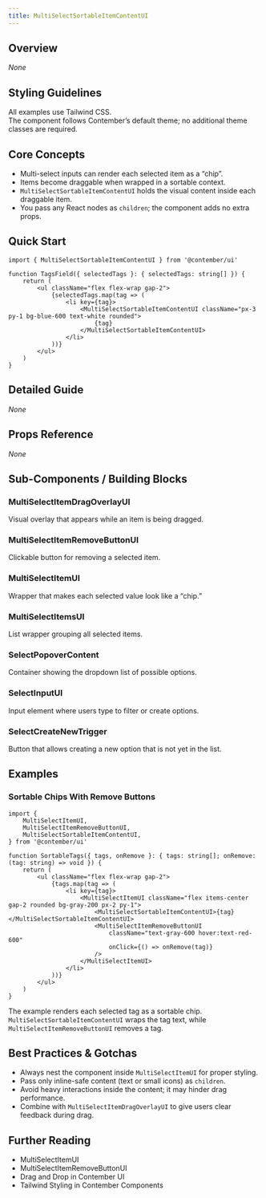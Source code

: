 ```yaml
---
title: MultiSelectSortableItemContentUI
---
```


<!-- Edited by human: false -->
<!-- Examples count: 4 -->
<!-- Source examples: 0 -->
<!-- Playground examples: 0 -->
<!-- External examples: 4 -->
<!-- Import examples: 4 -->

## Overview
_None_

## Styling Guidelines
All examples use Tailwind CSS.  
The component follows Contember’s default theme; no additional theme classes are required.

## Core Concepts
- Multi-select inputs can render each selected item as a “chip”.
- Items become draggable when wrapped in a sortable context.
- `MultiSelectSortableItemContentUI` holds the visual content inside each draggable item.
- You pass any React nodes as `children`; the component adds no extra props.

## Quick Start
```tsx
import { MultiSelectSortableItemContentUI } from '@contember/ui'

function TagsField({ selectedTags }: { selectedTags: string[] }) {
	return (
		<ul className="flex flex-wrap gap-2">
			{selectedTags.map(tag => (
				<li key={tag}>
					<MultiSelectSortableItemContentUI className="px-3 py-1 bg-blue-600 text-white rounded">
						{tag}
					</MultiSelectSortableItemContentUI>
				</li>
			))}
		</ul>
	)
}
```

## Detailed Guide
_None_

## Props Reference
_None_

## Sub-Components / Building Blocks
### MultiSelectItemDragOverlayUI
Visual overlay that appears while an item is being dragged.

### MultiSelectItemRemoveButtonUI
Clickable button for removing a selected item.

### MultiSelectItemUI
Wrapper that makes each selected value look like a “chip.”

### MultiSelectItemsUI
List wrapper grouping all selected items.

### SelectPopoverContent
Container showing the dropdown list of possible options.

### SelectInputUI
Input element where users type to filter or create options.

### SelectCreateNewTrigger
Button that allows creating a new option that is not yet in the list.

## Examples
### Sortable Chips With Remove Buttons
```tsx
import {
	MultiSelectItemUI,
	MultiSelectItemRemoveButtonUI,
	MultiSelectSortableItemContentUI,
} from '@contember/ui'

function SortableTags({ tags, onRemove }: { tags: string[]; onRemove: (tag: string) => void }) {
	return (
		<ul className="flex flex-wrap gap-2">
			{tags.map(tag => (
				<li key={tag}>
					<MultiSelectItemUI className="flex items-center gap-2 rounded bg-gray-200 px-2 py-1">
						<MultiSelectSortableItemContentUI>{tag}</MultiSelectSortableItemContentUI>
						<MultiSelectItemRemoveButtonUI
							className="text-gray-600 hover:text-red-600"
							onClick={() => onRemove(tag)}
						/>
					</MultiSelectItemUI>
				</li>
			))}
		</ul>
	)
}
```
The example renders each selected tag as a sortable chip.  
`MultiSelectSortableItemContentUI` wraps the tag text, while `MultiSelectItemRemoveButtonUI` removes a tag.

## Best Practices & Gotchas
- Always nest the component inside `MultiSelectItemUI` for proper styling.
- Pass only inline-safe content (text or small icons) as `children`.
- Avoid heavy interactions inside the content; it may hinder drag performance.
- Combine with `MultiSelectItemDragOverlayUI` to give users clear feedback during drag.

## Further Reading
- MultiSelectItemUI
- MultiSelectItemRemoveButtonUI
- Drag and Drop in Contember UI
- Tailwind Styling in Contember Components

<!-- End of Generated Documentation -->